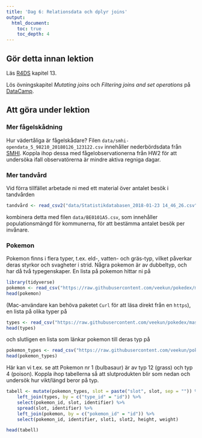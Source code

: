 ```yaml
---
title: 'Dag 6: Relationsdata och dplyr joins'
output:
  html_document:
    toc: true
    toc_depth: 4    
---
```


## Gör detta innan lektion

Läs [R4DS](http://r4ds.had.co.nz/) kapitel 13.

Lös övningskapitel *Mutating joins* och *Filtering joins and set operations* på [DataCamp](https://www.datacamp.com/groups/statistisk-databehandling-vt18/details).

## Att göra under lektion

### Mer fågelskådning

Hur vädertåliga är fågelskådare? Filen `data/smhi-opendata_5_98210_20180126_123122.csv` innehåller nederbördsdata från [SMHI](http://opendata-download-metobs.smhi.se/explore/). Koppla ihop dessa med fågelobservationerna från HW2 för att undersöka ifall observatörerna är mindre aktiva regniga dagar.

### Mer tandvård

Vid förra tillfället arbetade ni med ett material över antalet besök i tandvården
```r
tandvård <- read_csv2("data/Statistikdatabasen_2018-01-23 14_46_26.csv", skip = 1, n_max = 580)
```
kombinera detta med filen `data/BE0101A5.csv`, som innehåller populationsmängd för kommunerna, för att bestämma antalet besök per invånare.


### Pokemon

Pokemon finns i flera typer, t.ex. eld-, vatten- och gräs-typ, vilket påverkar deras styrkor och svagheter i strid. Några pokemon är av dubbeltyp, och har då två typegenskaper. En lista på pokemon hittar ni på 
```r
library(tidyverse)
pokemon <- read_csv("https://raw.githubusercontent.com/veekun/pokedex/master/pokedex/data/csv/pokemon.csv")
head(pokemon)
```
(Mac-användare kan behöva paketet `Curl` för att läsa direkt från en `https`), en lista på olika typer på

```r
types <- read_csv("https://raw.githubusercontent.com/veekun/pokedex/master/pokedex/data/csv/types.csv")
head(types)
```
och slutligen en lista som länkar pokemon till deras typ på
```r
pokemon_types <- read_csv("https://raw.githubusercontent.com/veekun/pokedex/master/pokedex/data/csv/pokemon_types.csv")
head(pokemon_types)
```
Här kan vi t.ex. se att Pokemon nr 1 (bulbasaur) är av typ 12 (grass) och typ 4 (poison). Koppla ihop tabellerna så att slutprodukten blir som nedan och undersök hur vikt/längd beror på typ.
```r
tabell <- mutate(pokemon_types, slot = paste("slot", slot, sep = "")) %>% 
    left_join(types, by = c("type_id" = "id")) %>% 
    select(pokemon_id, slot, identifier) %>% 
    spread(slot, identifier) %>% 
    left_join(pokemon, by = c("pokemon_id" = "id")) %>% 
    select(pokemon_id, identifier, slot1, slot2, height, weight)
```

```r
head(tabell)
```



